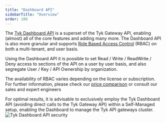 ```yaml
---
title: "Dashboard API"
sidebarTitle: "Overview"
order: 100
---
```



The [Tyk Dashboard API](/tyk-dashboard-api) is a superset of the Tyk Gateway API, enabling (almost) all of the core features and adding many more. The Dashboard API is also more granular and supports [Role Based Access Control](/tyk-dashboard/rbac) (RBAC) on both a multi-tenant, and user basis.

Using the Dashboard API it is possible to set Read / Write / ReadWrite / Deny access to sections of the API on a user by user basis, and also segregate User / Key / API Ownership by organization.

The availability of RBAC varies depending on the license or subscription. For further information, please check our [price comparison](https://tyk.io/price-comparison/) or consult our sales and expert engineers <ButtonLeft href="https://tyk.io/contact/" color="green" content="Contact us" />


<Note>
For optimal results, it is advisable to exclusively employ the Tyk Dashboard API (avoiding direct calls to the Tyk Gateway API) within a Self-Managed setup, enabling the Dashboard to manage the Tyk API gateways cluster.
</Note>



<img src="/img/diagrams/diagram_docs_dashboard-API-security-and-concepts@2x.png" alt="Tyk Dashboard API security" />